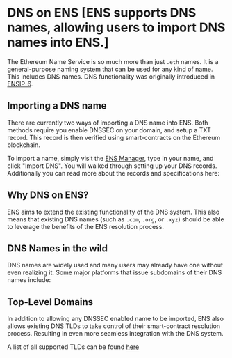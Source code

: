 
# DNS on ENS [ENS supports DNS names, allowing users to import DNS names into ENS.]

The Ethereum Name Service is so much more than just `.eth` names. It is a general-purpose naming system that can be used for any kind of name. This includes DNS names.
DNS functionality was originally introduced in [ENSIP-6](/ensip/6).

## Importing a DNS name

There are currently two ways of importing a DNS name into ENS. Both methods require you enable DNSSEC on your domain, and setup a TXT record.
This record is then verified using smart-contracts on the Ethereum blockchain.

To import a name, simply visit the [ENS Manager](https://ens.app), type in your name, and click "Import DNS". You will walked through setting up your DNS records.
Additionally you can read more about the records and specifications here:

<EmbedLink
  title="Importing a DNS name Gaslessly"
  href="/registry/dns#gasless-import"
/>

## Why DNS on ENS?

ENS aims to extend the existing functionality of the DNS system. This also means that existing DNS names (such as `.com`, `.org`, or `.xyz`) should be able to leverage the benefits of the ENS resolution process.

<DNSGrid />

## DNS Names in the wild

DNS names are widely used and many users may already have one without even realizing it. Some major platforms that issue subdomains of their DNS names include:

<DNSUsageExamples />

## Top-Level Domains

In addition to allowing any DNSSEC enabled name to be imported, ENS also allows existing DNS TLDs to take control of their smart-contract resolution process.
Resulting in even more seamless integration with the DNS system.

A list of all supported TLDs can be found [here](/dns/tlds)
